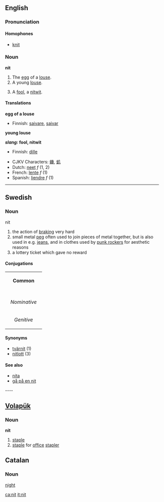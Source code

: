 ==English==
===Pronunciation===

====Homophones====
*[[knit]]

===Noun===
'''nit'''

#The [[egg]] of a [[louse]].
#A young [[louse]].
# {{slang}} A [[fool]], a [[nitwit]].



====Translations====

'''egg of a louse'''
{{top}}
*Finnish: [[saivare]], [[saivar]]
{{mid}}
{{bottom}}

'''young louse'''
{{top}}
{{mid}}
{{bottom}}

'''''slang:'' fool, nitwit'''
{{top}}
*Finnish: [[dille]]
{{mid}}
{{bottom}}

{{checktrans}}
*CJKV Characters: [[蟣]], [[虮]]
*Dutch: [[neet]] ''f'' (1, 2)
*French: [[lente]] ''f'' (1)
*Spanish: [[liendre]] ''f'' (1)


----
== Swedish ==
=== Noun ===
;nit
#the action of [[braking]] very hard
#small metal [[peg]] often used to join pieces of metal together, but is also used in e.g. [[jeans]], and in clothes used by [[punk rocker]]s for aesthetic reasons
#a lottery ticket which gave no reward
====Conjugations====
{| border=1 cellspacing=0 
| bgcolor=#FFFFF0 colspan=5 align=center | '''Common''' 
|- 
|- bgcolor=#FFFFF0 align=center 
! rowspan=2 | 
| colspan=2 width=105 | ''Singular'' 
| colspan=2 | ''Plural'' 
|- bgcolor=#FFFFF0 align=center 
| width=105 | ''Indefinite'' 
| width=105 | ''Definite'' 
| width=105 | ''Indefinite'' 
|  width=105 | ''Definite'' 
|- align=center 
| width=105 bgcolor=#FFFFF0 | ''Nominative'' 
| [[nit]] 
| [[niten]] 
| [[nitar]] 
| [[nitarna]] 
|- align=center 
| width=105 bgcolor=#FFFFF0 | ''Genitive'' 
| [[nits]] 
| [[nitens]] 
| [[nitars]] 
| [[nitarnas]]
|} 
====Synonyms====
*[[tvärnit]] (1)
*[[nitlott]] (3)
====See also====
*[[nita]]
*[[gå på en nit]]

---- 
== [[Volapük]] == 
===Noun=== 
'''nit'''

# [[staple]] 
# [[staple]] for [[office]] [[stapler]]

==Catalan==
===Noun===
[[night]]

[[ca:nit]]
[[it:nit]]
